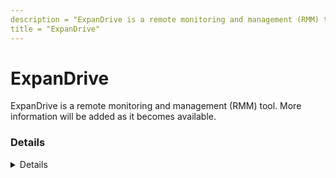 ```yaml
---
description = "ExpanDrive is a remote monitoring and management (RMM) tool. More information will be added as it becomes available."
title = "ExpanDrive"
---
```




# ExpanDrive

ExpanDrive is a remote monitoring and management (RMM) tool. More information will be added as it becomes available.

### Details
<Details author={""}
         category={""}
         created={""}
         website={""}
         lastModified={""}
         privileges={""}
         free={ "" }
         verification={""}
/>

#### Installation Paths
<Card code={ ["C:\\Users\\*\\ExpanDrive.exe", "*\\ExpanDrive.exe"] }/>





### Forensic Artifacts








### Detections
- Detects potential processes activity of ExpanDrive RMM tool
  - [Sigma Rule](https://github.com/magicsword-io/LOLRMM/blob/main/detections/sigma/expandrive_processes_sigma.yml)


